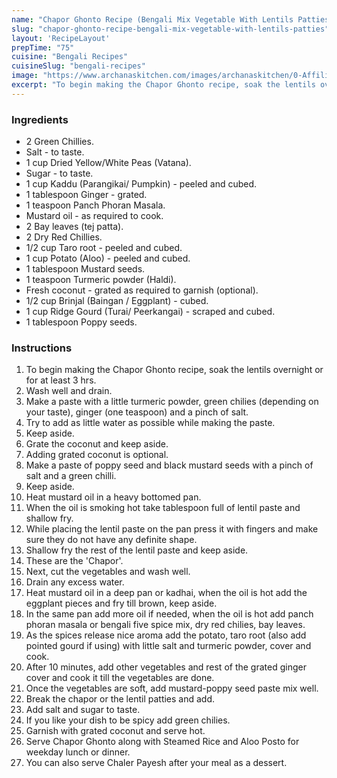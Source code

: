 ---
name: "Chapor Ghonto Recipe (Bengali Mix Vegetable With Lentils Patties)"
slug: "chapor-ghonto-recipe-bengali-mix-vegetable-with-lentils-patties"
layout: 'RecipeLayout'
prepTime: "75"
cuisine: "Bengali Recipes"
cuisineSlug: "bengali-recipes"
image: "https://www.archanaskitchen.com/images/archanaskitchen/0-Affiliate-Articles/chapor-ghonto.jpg"
excerpt: "To begin making the Chapor Ghonto recipe, soak the lentils overnight or for at least 3 hrs"
---

### Ingredients

- 2 Green Chillies.
- Salt - to taste.
- 1 cup Dried Yellow/White Peas (Vatana).
- Sugar - to taste.
- 1 cup Kaddu (Parangikai/ Pumpkin) - peeled and cubed.
- 1 tablespoon Ginger - grated.
- 1 teaspoon Panch Phoran Masala.
- Mustard oil - as required to cook.
- 2 Bay leaves (tej patta).
- 2 Dry Red Chillies.
- 1/2 cup Taro root - peeled and cubed.
- 1 cup Potato (Aloo) - peeled and cubed.
- 1 tablespoon Mustard seeds.
- 1 teaspoon Turmeric powder (Haldi).
- Fresh coconut - grated as required to garnish (optional).
- 1/2 cup Brinjal (Baingan / Eggplant) - cubed.
- 1 cup Ridge Gourd (Turai/ Peerkangai) - scraped and cubed.
- 1 tablespoon Poppy seeds.

### Instructions

1. To begin making the Chapor Ghonto recipe, soak the lentils overnight or for at least 3 hrs.
1. Wash well and drain.
1. Make a paste with a little turmeric powder, green chilies (depending on your taste), ginger (one teaspoon) and a pinch of salt.
1. Try to add as little water as possible while making the paste.
1. Keep aside.
1. Grate the coconut and keep aside.
1. Adding grated coconut is optional.
1. Make a paste of poppy seed and black mustard seeds with a pinch of salt and a green chilli.
1. Keep aside.
1. Heat mustard oil in a heavy bottomed pan.
1. When the oil is smoking hot take tablespoon full of lentil paste and shallow fry.
1. While placing the lentil paste on the pan press it with fingers and make sure they do not have any definite shape.
1. Shallow fry the rest of the lentil paste and keep aside.
1. These are the 'Chapor'.
1. Next, cut the vegetables and wash well.
1. Drain any excess water.
1. Heat mustard oil in a deep pan or kadhai, when the oil is hot add the eggplant pieces and fry till brown, keep aside.
1. In the same pan add more oil if needed, when the oil is hot add panch phoran masala or bengali five spice mix, dry red chilies, bay leaves.
1. As the spices release nice aroma add the potato, taro root (also add pointed gourd if using) with little salt and turmeric powder, cover and cook.
1. After 10 minutes, add other vegetables and rest of the grated ginger cover and cook it till the vegetables are done.
1. Once the vegetables are soft, add mustard-poppy seed paste mix well.
1. Break the chapor or the lentil patties and add.
1. Add salt and sugar to taste.
1. If you like your dish to be spicy add green chilies.
1. Garnish with grated coconut and serve hot.
1. Serve Chapor Ghonto along with Steamed Rice and Aloo Posto for weekday lunch or dinner.
1. You can also serve Chaler Payesh after your meal as a dessert.
